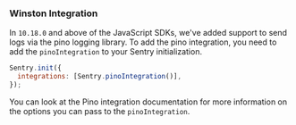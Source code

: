 ### Winston Integration

In `10.18.0` and above of the JavaScript SDKs, we've added support to send logs via the pino logging library. To add the pino integration, you need to add the `pinoIntegration` to your Sentry initialization.

```js
Sentry.init({
  integrations: [Sentry.pinoIntegration()],
});
```

You can look at the <PlatformLink to="/configuration/integrations/pino">Pino integration documentation</PlatformLink> for more information on the options you can pass to the `pinoIntegration`.
